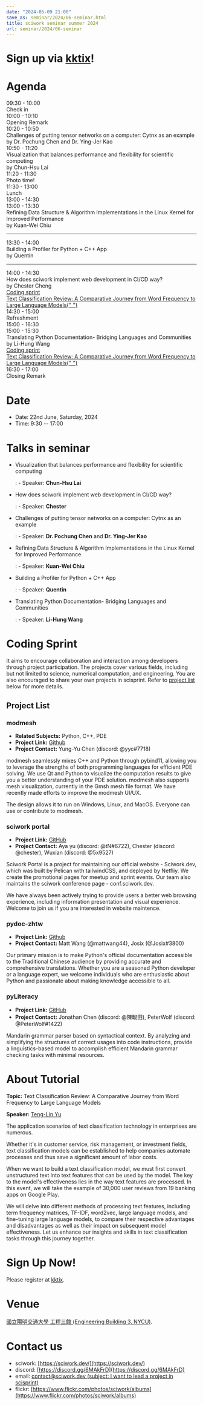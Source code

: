 ```yaml
---
date: "2024-05-09 21:00"
save_as: seminar/2024/06-seminar.html
title: sciwork seminar summer 2024
url: seminar/2024/06-seminar
---
```



# Sign up via [kktix](https://sciwork.kktix.cc/events/sciworkseminar-202406)!

# Agenda

<div className="grid grid-cols-5 bg-gray-300 p-1">
  <div className="evt-time col-span-5 lg:col-span-1">09:30 - 10:00</div>
  <div className="evt-title col-span-5 lg:col-span-4">Check in</div>
</div>
<div className="grid grid-cols-5 bg-red-200 p-1">
  <div className="evt-time col-span-5 lg:col-span-1">10:00 - 10:10</div>
  <div className="evt-title col-span-5 lg:col-span-4">Opening Remark</div>
</div>
<div className="grid grid-cols-5 p-1">
  <div className="col-span-5 lg:col-span-1">
    <span className="evt-time">10:20 - 10:50</span>
  </div>
  <div className="col-span-5 lg:col-span-4">
    <span className="label room1"></span>
    <span className="label talk"></span>
    <div className="evt-title">
      Challenges of putting tensor networks on a computer: Cytnx as an example
    </div>
    <div className="evt-speaker">by Dr. Pochung Chen and Dr. Ying-Jer Kao</div>
  </div>
</div>
<div className="grid grid-cols-5 p-1">
  <div className="col-span-5 lg:col-span-1">
    <span className="evt-time">10:50 - 11:20</span>
  </div>
  <div className="col-span-5 lg:col-span-4">
    <span className="label room1"></span>
    <span className="label talk"></span>
    <div className="evt-title">
      Visualization that balances performance and flexibility for scientific
      computing
    </div>
    <div className="evt-speaker">by Chun-Hsu Lai</div>
  </div>
</div>
<div className="grid grid-cols-5 bg-red-200 p-1">
  <div className="evt-time col-span-5 lg:col-span-1">11:20 - 11:30</div>
  <div className="evt-title col-span-5 lg:col-span-4">Photo time!</div>
</div>
<div className="grid grid-cols-5 bg-gray-300 p-1">
  <div className="evt-time col-span-5 lg:col-span-1">11:30 - 13:00</div>
  <div className="evt-title col-span-5 lg:col-span-4">Lunch</div>
</div>
<div className="grid grid-cols-5 p-1">
  <div className="col-span-5 lg:col-span-1">
    <span className="evt-time">13:00 - 14:30</span>
  </div>
  <div className="col-span-5 lg:col-span-2">
    <span className="label room1"></span>
    <span className="label talk"></span>
    <div>
      13:00 - 13:30
      <div className="evt-title">
        Refining Data Structure & Algorithm Implementations in the Linux Kernel
        for Improved Performance
      </div>
    </div>
    <div className="evt-speaker">by Kuan-Wei Chiu</div>
    <hr />
    <div>
      13:30 - 14:00
      <div className="evt-title">Building a Profiler for Python + C++ App</div>
    </div>
    <div className="evt-speaker">by Quentin </div>
    <hr />
    <div>
      14:00 - 14:30
      <div className="evt-title">
        How does sciwork implement web development in CI/CD way?
      </div>
    </div>
    <div className="evt-speaker">by Chester Cheng</div>
  </div>
  <div className="col-span-5 lg:col-span-1">
    <span className="label room2"></span>
    <span className="label sprint"></span>
    <div>
      <a className="evt-title" href="#coding-sprint">
        Coding sprint
      </a>
    </div>
  </div>
  <div className="col-span-5 lg:col-span-1">
    <span className="label room3"></span>
    <span className="label tutorial"></span>
    <div>
      <a className="evt-title" href="#about-tutorial">
        Text Classification Review: A Comparative Journey from Word Frequency to
        Large Language Models{" "}
      </a>
    </div>
  </div>
</div>
<div className="grid grid-cols-5 bg-gray-300 p-1">
  <div className="evt-time col-span-5 lg:col-span-1">14:30 - 15:00</div>
  <div className="evt-title col-span-5 lg:col-span-4">Refreshment</div>
</div>
<div className="grid grid-cols-5 p-1">
  <div className="col-span-5 lg:col-span-1">
    <span className="evt-time">15:00 - 16:30</span>
  </div>
  <div className="col-span-5 lg:col-span-2">
    <span className="label room1"></span>
    <span className="label talk"></span>
    <div>
      15:00 - 15:30
      <div className="evt-title">
        Translating Python Documentation- Bridging Languages and Communities
      </div>
    </div>
    <div className="evt-speaker">by Li-Hung Wang</div>
  </div>
  <div className="col-span-5 lg:col-span-1">
    <span className="label room2"></span>
    <span className="label sprint"></span>
    <div>
      <a className="evt-title" href="#coding-sprint">
        Coding sprint
      </a>
    </div>
  </div>
  <div className="col-span-5 lg:col-span-1">
    <span className="label room3"></span>
    <span className="label tutorial"></span>
    <div>
      <a className="evt-title" href="#about-tutorial">
        Text Classification Review: A Comparative Journey from Word Frequency to
        Large Language Models{" "}
      </a>
    </div>
  </div>
</div>
<div className="grid grid-cols-5 bg-red-200 p-1">
  <div className="evt-time col-span-5 lg:col-span-1">16:30 - 17:00</div>
  <div className="evt-title col-span-5 lg:col-span-4">Closing Remark</div>
</div>

# Date

- Date: 22nd June, Saturday, 2024
- Time: 9:30 \-- 17:00

# Talks in seminar

- Visualization that balances performance and flexibility for scientific computing

  : - Speaker: **Chun-Hsu Lai**

- How does sciwork implement web development in CI/CD way?

  : - Speaker: **Chester**

- Challenges of putting tensor networks on a computer: Cytnx as an example

  : - Speaker: **Dr. Pochung Chen** and **Dr. Ying-Jer Kao**

- Refining Data Structure & Algorithm Implementations in the Linux Kernel for Improved Performance

  : - Speaker: **Kuan-Wei Chiu**

- Building a Profiler for Python + C++ App

  : - Speaker: **Quentin**

- Translating Python Documentation- Bridging Languages and Communities

  : - Speaker: **Li-Hung Wang**

# Coding Sprint

It aims to encourage collaboration and interaction among developers
through project participation. The projects cover various fields,
including but not limited to science, numerical computation, and
engineering. You are also encouraged to share your own projects in
scisprint. Refer to [project list](#project-list) below for more
details.

## Project List

### modmesh

- **Related Subjects:** Python, C++, PDE
- **Project Link:** [Github](https://github.com/solvcon/modmesh)
- **Project Contact:** Yung-Yu Chen (discord: \@yyc#7718)

modmesh seamlessly mixes C++ and Python through pybind11, allowing you
to leverage the strengths of both programming languages for efficient
PDE solving. We use Qt and Python to visualize the computation results
to give you a better understanding of your PDE solution. modmesh also
supports mesh visualization, currently in the Gmsh mesh file format. We
have recently made efforts to improve the modmesh UI/UX.

The design allows it to run on Windows, Linux, and MacOS. Everyone can
use or contribute to modmesh.

### sciwork portal

- **Project Link:** [GitHub](https://github.com/sciwork/swportal)
- **Project Contact:** Aya yu (discord: \@tN#6722), Chester (discord:
  \@chester), Wuxian (discord: \@5x9527)

Sciwork Portal is a project for maintaining our official website -
Sciwork.dev, which was built by Pelican with tailwindCSS, and deployed
by Netfliy. We create the promotional pages for meetup and sprint
events. Our team also maintains the sciwork conference page -
conf.sciwork.dev.

We have always been actively trying to provide users a better web
browsing experience, including information presentation and visual
experience. Welcome to join us if you are interested in website
maintence.

### pydoc-zhtw

- **Project Link:**
  [Github](https://github.com/python/python-docs-zh-tw)
- **Project Contact:** Matt Wang (@mattwang44), Josix (@Josix#3800)

Our primary mission is to make Python\'s official documentation
accessible to the Traditional Chinese audience by providing accurate and
comprehensive translations. Whether you are a seasoned Python developer
or a language expert, we welcome individuals who are enthusiastic about
Python and passionate about making knowledge accessible to all.

### pyLiteracy

- **Project Link:**
  [GitHub](https://github.com/Chenct-jonathan/Loc_zai_and_Rep_zai_parser)
- **Project Contact:** Jonathan Chen (discord: \@陳畯田), PeterWolf
  (discord: \@PeterWolf#1422)

Mandarin grammar parser based on syntactical context. By analyzing and
simplifying the structures of correct usages into code instructions,
provide a linguistics-based model to accomplish efficient Mandarin
grammar checking tasks with minimal resources.

# About Tutorial

**Topic:** Text Classification Review: A Comparative Journey from Word
Frequency to Large Language Models

**Speaker:** [Teng-Lin Yu](https://tlyu0419.github.io/)

The application scenarios of text classification technology in
enterprises are numerous.

Whether it's in customer service, risk management, or investment fields,
text classification models can be established to help companies automate
processes and thus save a significant amount of labor costs.

When we want to build a text classification model, we must first convert
unstructured text into text features that can be used by the model. The
key to the model's effectiveness lies in the way text features are
processed. In this event, we will take the example of 30,000 user
reviews from 19 banking apps on Google Play.

We will delve into different methods of processing text features,
including term frequency matrices, TF-IDF, word2vec, large language
models, and fine-tuning large language models, to compare their
respective advantages and disadvantages as well as their impact on
subsequent model effectiveness. Let us enhance our insights and skills
in text classification tasks through this journey together.

# Sign Up Now!

Please register at
[kktix](https://sciwork.kktix.cc/events/sciworkseminar-202406).

# Venue

[國立陽明交通大學 工程三館 (Engineering Building 3,
NYCU)](https://goo.gl/maps/TgDYwohB3CBmQgww9).

<Map
src="https://www.google.com/maps/embed?pb=!1m18!1m12!1m3!1d905.5596639949631!2d120.99673777209487!3d24.787280157478236!2m3!1f0!2f0!3f0!3m2!1i1024!2i768!4f13.1!3m3!1m2!1s0x3468360f96adabd7%3A0xedfd1ba0fa6c6bf7!2z5ZyL56uL6Zm95piO5Lqk6YCa5aSn5a24IOW3peeoi-S4iemkqA!5e0!3m2!1szh-TW!2stw!4v1678519228058!5m2!1szh-TW!2stw"
/>

# Contact us

- sciwork: [https://sciwork.dev/](https://sciwork.dev/)
- discord: [https://discord.gg/6MAkFrD](https://discord.gg/6MAkFrD)
- email: [contact@sciwork.dev (subject: I want to lead a project in
  scisprint)](mailto:contact@sciwork.dev?subject=[sciwork]%20I%20want%20to%20lead%20a%20project%20in%20scisprint)
- flickr: [https://www.flickr.com/photos/sciwork/albums](https://www.flickr.com/photos/sciwork/albums)
